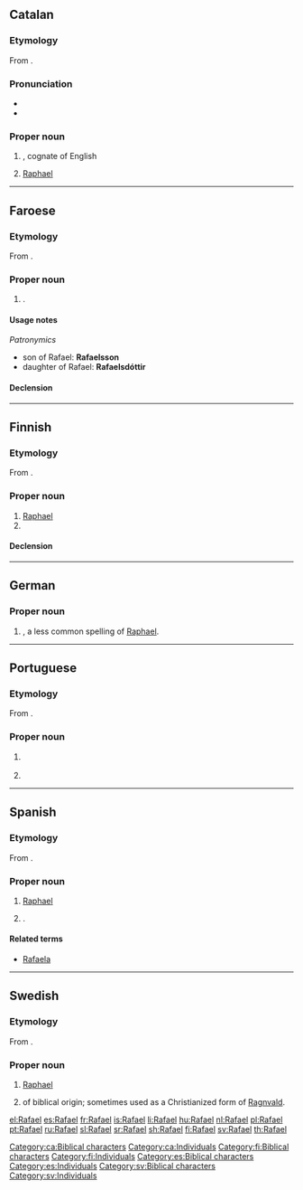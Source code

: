 ==Catalan==

===Etymology===
From {{etyl|he|ca}} {{m|he|רָפָאֵל|tr=Rāfāʾēl}}.

===Pronunciation===
* {{IPA|/rəfəˈɛɫ/|lang=ca}}
* {{rhymes|ɛl|lang=ca}}

===Proper noun===
{{ca-proper noun|m}}

# {{given name|male|lang=ca}}, cognate of English {{m|en|Raphael}}
# [[Raphael]] {{qualifier|biblical character}}

[[Category:ca:Biblical characters]]
[[Category:ca:Individuals]]

----

==Faroese==

===Etymology===
From {{der|fo|he|רָפָאֵל|tr=Rāfāʾēl}}.

===Proper noun===
{{head|fo|proper noun|g=m}}

# {{given name|male|lang=fo}}.

====Usage notes====
''Patronymics''
* son of Rafael: '''Rafaelsson'''
* daughter of Rafael: '''Rafaelsdóttir'''

====Declension====
{{fo-decl-proper-noun-s-indef|Rafael|Rafael|Rafaeli|Rafaels}}

----

==Finnish==

===Etymology===
From {{etyl|he|fi}} {{m|he|רָפָאֵל|tr=Rāfāʾēl}}.

===Proper noun===
{{fi-proper noun}}

# [[Raphael]] {{qualifier|biblical character}}
# {{given name|male|lang=fi}}

====Declension====
{{fi-decl-risti|Rafael|||a|i=0}}

[[Category:fi:Biblical characters]]
[[Category:fi:Individuals]]

----

==German==

===Proper noun===
{{de-proper noun|m|Rafael|gen2=Rafaels}}

# {{given name|male|lang=de}}, a less common spelling of [[Raphael]].

----

==Portuguese==

===Etymology===
From {{etyl|he|pt}} {{m|he|רָפָאֵל|tr=Rāfāʾēl}}.

===Proper noun===
{{pt-proper noun|m}}

# {{lb|pt|biblical character}} {{l|en|Raphael}} {{gloss|an archangel}}
# {{given name|male|lang=pt|eq=Raphael}}

----

==Spanish==

===Etymology===
From {{etyl|he|es}} {{m|he|רָפָאֵל|tr=Rāfāʾēl}}.

===Proper noun===
{{es-proper noun|m}}

# [[Raphael]] {{qualifier|biblical character}}
# {{given name|male|lang=es}}.

====Related terms====
* [[Rafaela]] {{qualifier|feminine form}}

[[Category:es:Biblical characters]]
[[Category:es:Individuals]]

----

==Swedish==

===Etymology===
From {{etyl|he|sv}} {{m|he|רָפָאֵל|tr=Rāfāʾēl}}.

===Proper noun===
{{head|sv|proper noun}}

# [[Raphael]] {{qualifier|biblical character}}
# {{given name|male|lang=sv}} of biblical origin; sometimes used as a Christianized form of [[Ragnvald]].

[[Category:sv:Biblical characters]]
[[Category:sv:Individuals]]

[[el:Rafael]]
[[es:Rafael]]
[[fr:Rafael]]
[[is:Rafael]]
[[li:Rafael]]
[[hu:Rafael]]
[[nl:Rafael]]
[[pl:Rafael]]
[[pt:Rafael]]
[[ru:Rafael]]
[[sl:Rafael]]
[[sr:Rafael]]
[[sh:Rafael]]
[[fi:Rafael]]
[[sv:Rafael]]
[[th:Rafael]]